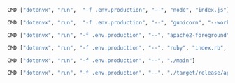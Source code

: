 <CodeGroup>

```bash {{ title: "Node" }}
CMD ["dotenvx", "run",  "-f .env.production", "--", "node", "index.js"]
```

```bash {{ title: "Python" }}
CMD ["dotenvx", "run",  "-f .env.production", "--", "gunicorn", "--workers", "4", "--bind", "0.0.0.0:5000", "wsgi:app"]
```

```bash {{ title: "PHP" }}
CMD ["dotenvx", "run", "-f .env.production", "--", "apache2-foreground"]
```

```bash {{ title: "Ruby" }}
CMD ["dotenvx", "run", "-f .env.production", "--", "ruby", "index.rb", "-o", "0.0.0.0"]
```

```bash {{ title: "Go" }}
CMD ["dotenvx", "run", "-f .env.production", "--", "./main"]
```

```bash {{ title: "Rust" }}
CMD ["dotenvx", "run", "-f .env.production", "--", "./target/release/app"]
```

</CodeGroup>
